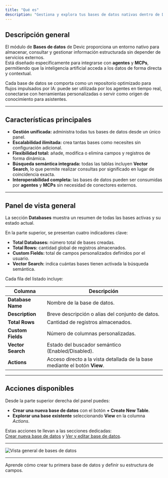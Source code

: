 ```yaml
---
title: "Qué es"
description: "Gestiona y explora tus bases de datos nativas dentro de Devic, totalmente integradas con agentes, MCPs y asistentes para potenciar flujos inteligentes impulsados por IA."
---
```


## Descripción general

El módulo de **Bases de datos** de Devic proporciona un entorno nativo para almacenar, consultar y gestionar información estructurada sin depender de servicios externos.\
Está diseñado específicamente para integrarse con **agentes** y **MCPs**, permitiendo que la inteligencia artificial acceda a los datos de forma directa y contextual.

Cada base de datos se comporta como un repositorio optimizado para flujos impulsados por IA: puede ser utilizada por los agentes en tiempo real, conectarse con herramientas personalizadas o servir como origen de conocimiento para asistentes.

---

## Características principales

- **Gestión unificada:** administra todas tus bases de datos desde un único panel.
- **Escalabilidad ilimitada:** crea tantas bases como necesites sin configuración adicional.
- **Flexibilidad total:** añade, modifica o elimina campos y registros de forma dinámica.
- **Búsqueda semántica integrada:** todas las tablas incluyen **Vector Search**, lo que permite realizar consultas por significado en lugar de coincidencia exacta.
- **Interoperabilidad completa:** las bases de datos pueden ser consumidas por **agentes** y **MCPs** sin necesidad de conectores externos.

---

## Panel de vista general

La sección **Databases** muestra un resumen de todas las bases activas y su estado actual.

En la parte superior, se presentan cuatro indicadores clave:

- **Total Databases:** número total de bases creadas.
- **Total Rows:** cantidad global de registros almacenados.
- **Custom Fields:** total de campos personalizados definidos por el usuario.
- **Vector Search:** indica cuántas bases tienen activada la búsqueda semántica.

Cada fila del listado incluye:

| Columna           | Descripción                                                                |
| ----------------- | -------------------------------------------------------------------------- |
| **Database Name** | Nombre de la base de datos.                                                |
| **Description**   | Breve descripción o alias del conjunto de datos.                           |
| **Total Rows**    | Cantidad de registros almacenados.                                         |
| **Custom Fields** | Número de columnas personalizadas.                                         |
| **Vector Search** | Estado del buscador semántico (Enabled/Disabled).                          |
| **Actions**       | Acceso directo a la vista detallada de la base mediante el botón **View**. |

---

## Acciones disponibles

Desde la parte superior derecha del panel puedes:

- **Crear una nueva base de datos** con el botón **\+ Create New Table**.
- **Explorar una base existente** seleccionando **View** en la columna _Actions_.

Estas acciones te llevan a las secciones dedicadas:\
[Crear nueva base de datos](/devic/databases/create-new-database) y [Ver y editar base de datos](/devic/databases/view-and-edit-database).

---

![Vista general de bases de datos](/databases.png)

---

<Card title="Siguiente paso" icon="plus" href="/devic/databases/create-new-database">
  Aprende cómo crear tu primera base de datos y definir su estructura de campos.
</Card>